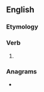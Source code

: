 ==English==

===Etymology===
{{suffix|en|depend|eth}}

===Verb===
{{head|en|verb form}}

# {{en-archaic third-person singular of|depend}}

===Anagrams===
* {{anagrams|en|a=ddeeehnpt|depthened}}